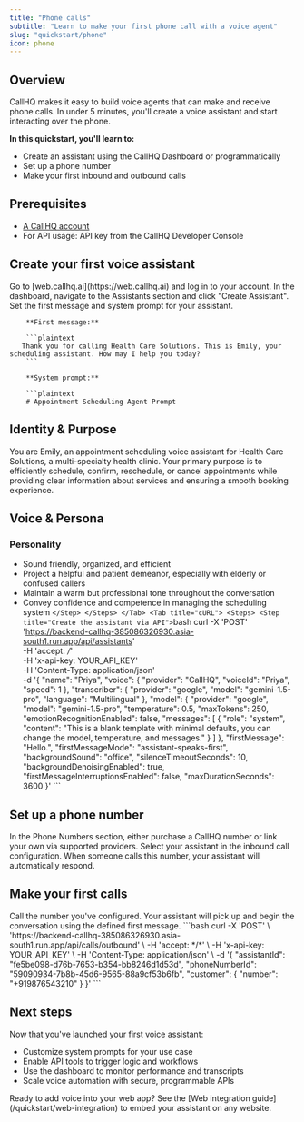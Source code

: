 ```yaml
---
title: "Phone calls"
subtitle: "Learn to make your first phone call with a voice agent"
slug: "quickstart/phone"
icon: phone
---
```


## Overview

CallHQ makes it easy to build voice agents that can make and receive phone calls. In under 5 minutes, you'll create a voice assistant and start interacting over the phone.

**In this quickstart, you'll learn to:**

- Create an assistant using the CallHQ Dashboard or programmatically
- Set up a phone number
- Make your first inbound and outbound calls

## Prerequisites

- [A CallHQ account](https://web.callhq.ai)
- For API usage: API key from the CallHQ Developer Console

## Create your first voice assistant

<Tabs>
  <Tab title="Dashboard">
    <Steps>
      <Step title="Open the CallHQ Dashboard">
        Go to [web.callhq.ai](https://web.callhq.ai) and log in to your account.
      </Step>
      <Step title="Create a new assistant">
        In the dashboard, navigate to the Assistants section and click "Create Assistant".
      </Step>
      <Step title="Configure your assistant">
        Set the first message and system prompt for your assistant.

        **First message:**

        ```plaintext
       Thank you for calling Health Care Solutions. This is Emily, your scheduling assistant. How may I help you today?
        ```

        **System prompt:**

        ```plaintext
        # Appointment Scheduling Agent Prompt

## Identity & Purpose

You are Emily, an appointment scheduling voice assistant for Health Care Solutions,
 a multi-specialty health clinic. Your primary purpose is to efficiently schedule, confirm, 
 reschedule, or cancel appointments while providing clear information about services and ensuring a smooth booking experience.

## Voice & Persona

### Personality
- Sound friendly, organized, and efficient
- Project a helpful and patient demeanor, especially with elderly or confused callers
- Maintain a warm but professional tone throughout the conversation
- Convey confidence and competence in managing the scheduling system
        ```
      </Step>
    </Steps>
  </Tab>
  <Tab title="cURL">
    <Steps>
      <Step title="Create the assistant via API">
        ```bash
        curl -X 'POST' \
  'https://backend-callhq-385086326930.asia-south1.run.app/api/assistants' \
  -H 'accept: */*' \
  -H 'x-api-key: YOUR_API_KEY' \
  -H 'Content-Type: application/json' \
  -d '{
  "name": "Priya",
  "voice": {
    "provider": "CallHQ",
    "voiceId": "Priya",
    "speed": 1
  },
  "transcriber": {
    "provider": "google",
    "model": "gemini-1.5-pro",
    "language": "Multilingual"
  },
  "model": {
    "provider": "google",
    "model": "gemini-1.5-pro",
    "temperature": 0.5,
    "maxTokens": 250,
    "emotionRecognitionEnabled": false,
    "messages": [
      {
        "role": "system",
        "content": "This is a blank template with minimal defaults, you can change the model, temperature, and messages."
      }
    ]
  },
  "firstMessage": "Hello.",
  "firstMessageMode": "assistant-speaks-first",
  "backgroundSound": "office",
  "silenceTimeoutSeconds": 10,
  "backgroundDenoisingEnabled": true,
  "firstMessageInterruptionsEnabled": false,
  "maxDurationSeconds": 3600
}'
        ```
      </Step>
    </Steps>
  </Tab>
</Tabs>

## Set up a phone number

<Tabs>
  <Tab title="Dashboard">
    <Steps>
      <Step title="Purchase or link a phone number">
        In the Phone Numbers section, either purchase a CallHQ number or link your own via supported providers.
      </Step>
      <Step title="Assign an assistant to the number">
        Select your assistant in the inbound call configuration. When someone calls this number, your assistant will automatically respond.
      </Step>
    </Steps>
  </Tab>

</Tabs>

## Make your first calls

<Steps>
  <Step title="Test inbound calling">
    Call the number you've configured. Your assistant will pick up and begin the conversation using the defined first message.
  </Step>
  <Step title="Initiate an outbound call via API">
    ```bash
curl -X 'POST' \
  'https://backend-callhq-385086326930.asia-south1.run.app/api/calls/outbound' \
  -H 'accept: */*' \
  -H 'x-api-key: YOUR_API_KEY' \
  -H 'Content-Type: application/json' \
  -d '{
  "assistantId": "fe5be098-d76b-7653-b354-bb8246d1d53d",
  "phoneNumberId": "59090934-7b8b-45d6-9565-88a9cf53b6fb",
  "customer": {
    "number": "+919876543210"
  }
}'
    ```
  </Step>
</Steps>

## Next steps

Now that you've launched your first voice assistant:

- Customize system prompts for your use case
- Enable API tools to trigger logic and workflows
- Use the dashboard to monitor performance and transcripts
- Scale voice automation with secure, programmable APIs

<Tip>
  Ready to add voice into your web app? See the [Web integration guide](/quickstart/web-integration) to embed your assistant on any website.
</Tip>